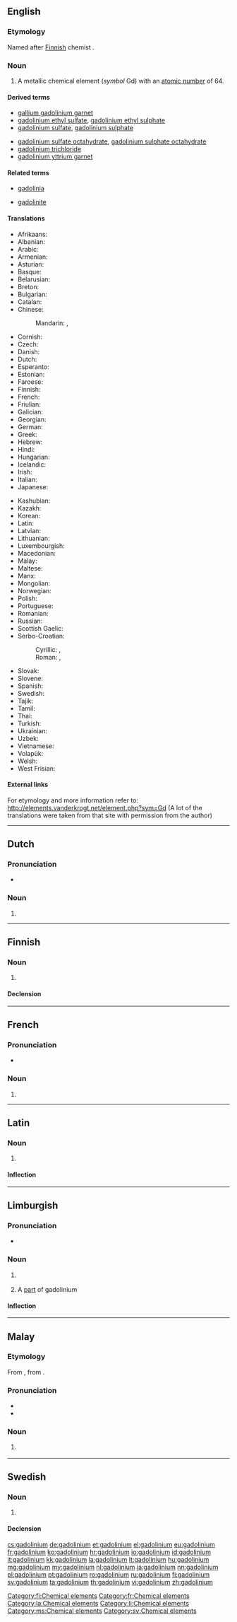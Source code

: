 {{also|Gadolinium}}
==English==

{{elements|Gd|europium|Eu|terbium|Tb}}

===Etymology===
Named after [[Finnish]] chemist {{w|Johan Gadolin}}.

===Noun===
{{en-noun|-}}
{{wikipedia}}

# A metallic chemical element (''symbol'' Gd) with an [[atomic number]] of 64.

====Derived terms====
{{der-top}}
* [[gallium gadolinium garnet]]
* [[gadolinium ethyl sulfate]], [[gadolinium ethyl sulphate]]
* [[gadolinium sulfate]], [[gadolinium sulphate]]
{{der-mid}}
* [[gadolinium sulfate octahydrate]], [[gadolinium sulphate octahydrate]]
* [[gadolinium trichloride]]
* [[gadolinium yttrium garnet]]
{{der-bottom}}

====Related terms====
{{rel-top}}
* [[gadolinia]]
{{rel-mid}}
* [[gadolinite]]
{{rel-bottom}}

====Translations====
{{trans-top|chemical element}}
* Afrikaans: {{t-|af|gadolinium}}
* Albanian: {{t-|sq|gadolin}}
* Arabic: {{t-|ar|جدولينيوم|tr=gadulínyum|m}}
* Armenian: {{t-|hy|գադոլինիում|tr=gadolinium}}
* Asturian: {{t-|ast|gadoliniu|m}}
* Basque: {{t-|eu|gadolinioa}}
* Belarusian: {{t-|be|гадалiнiй|tr=hadalínij|m}}
* Breton: {{t-|br|gadoliniom}}
* Bulgarian: {{t-|bg|гадолиний|m|tr=gadolínij}}
* Catalan: {{t-|ca|gadolini|m}}
* Chinese:
*: Mandarin: {{t|cmn|釓}}, {{t|cmn|钆|tr=gá}}
* Cornish: {{t-|kw|gadolynyum}}
* Czech: {{t+|cs|gadolinium}}
* Danish: {{t-|da|gadolinium}}
* Dutch: {{t+|nl|gadolinium|n}}
* Esperanto: {{t-|eo|gadolinio}}
* Estonian: {{t-|et|gadoliinium}}
* Faroese: {{t-|fo|gadolinium}}
* Finnish: {{t+|fi|gadolinium}}
* French: {{t+|fr|gadolinium|m}}
* Friulian: {{tø|fur|gadolini}}
* Galician: {{t+|gl|gadolinio|m}}
* Georgian: {{t-|ka|გადოლინიუმი|tr=gadoliniumi}}
* German: {{t+|de|Gadolinium|m}}
* Greek: {{t+|el|γαδολίνιο|n|tr=gadolínio}}
* Hebrew: {{t+|he|גדוליניום|tr=gadolínyum}}
* Hindi: {{t-|hi|योनिला|tr=yonilaa|sc=Deva}}
* Hungarian: {{t+|hu|gadolínium}}
* Icelandic: {{t+|is|gadólín}}
* Irish: {{t-|ga|gadailiniam}}
* Italian: {{t+|it|gadolinio|m}}
* Japanese: {{t+|ja|ガドリニウム|tr=gadoriniumu}}
{{trans-mid}}
* Kashubian: {{t-|csb|gadolin}}
* Kazakh: {{t-|kk|гадолиний|tr=gadolinii|sc=Cyrl}}
* Korean: {{t+|ko|가돌리늄|tr=gadollinyum|sc=Hang}}
* Latin: {{t+|la|gadolinium}}
* Latvian: {{t-|lv|gadolīnijs}}
* Lithuanian: {{t+|lt|gadolinis}}
* Luxembourgish: {{t-|lb|Gadolinium}}
* Macedonian: {{t-|mk|гадолиниум|tr=gadolínium|m}}
* Malay: {{t-|ms|gadolinium}}
* Maltese: {{t-|mt|gadolinjum}}
* Manx: {{t-|gv|gadolinnium}}
* Mongolian: {{t-|mn|гадолини|tr=gadolini}}
* Norwegian: {{t-|no|gadolinium}}
* Polish: {{t+|pl|gadolin|m}}
* Portuguese: {{t-|pt|gadolíneo|m}}
* Romanian: {{t+|ro|gadoliniu|n}}
* Russian: {{t+|ru|гадолиний|m|tr=gadolínij}}
* Scottish Gaelic: {{t-|gd|gadailiniam}}
* Serbo-Croatian:
*: Cyrillic: {{t-|sh|гадолиниj|m}}, {{t-|sh|гадолиниjум|m}}
*: Roman: {{t-|sh|gadolinij|m}}, {{t-|sh|gadolinijum|m}}
* Slovak: {{t-|sk|gadolinium}}
* Slovene: {{t+|sl|gadolinij}}
* Spanish: {{t+|es|gadolinio|m}}
* Swedish: {{t+|sv|gadolinium|n}}
* Tajik: {{t-|tg|gadilini'}}
* Tamil: {{t-|ta|கடோலினியம்|tr=kaţōliniyam}}
* Thai: {{t+|th|แกโดลิเนียม|tr=kaelōdiniam}}
* Turkish: {{t+|tr|gadolinyum}}
* Ukrainian: {{t-|uk|гадолiнiй|tr=hadolínij|m}}
* Uzbek: {{t-|uz|гадолиний|tr=gadoliniy|sc=Cyrl}}
* Vietnamese: {{t-|vi|gađolini}}
* Volapük: {{t+|vo|gadolin}}
* Welsh: {{t-|cy|gadoliniwm}}
* West Frisian: {{t-|fy|gadolinium}}
{{trans-bottom}}

====External links====
For etymology and more information refer to:
http://elements.vanderkrogt.net/element.php?sym=Gd
(A lot of the translations were taken from that site with permission from the author)

----

==Dutch==
{{wikipedia|lang=nl}}
{{elements|Gd|europium|Eu|terbium|Tb|lang=nl}}

===Pronunciation===
* {{audio|Nl-gadolinium.ogg|Audio}}

===Noun===
{{nl-noun|n|-|-}}

# {{l|en|gadolinium}}

----

==Finnish==
{{wikipedia|lang=fi}}

===Noun===
{{fi-noun}}

# {{l|en|gadolinium}}

====Declension====
{{fi-decl-risti|gadolinium|i=0}}

[[Category:fi:Chemical elements]]

----

==French==
{{wikipedia|lang=fr}}

===Pronunciation===
* {{IPA|/ɡa.dɔ.li.njɔm/|lang=fr}}

===Noun===
{{fr-noun-unc|m}}

# {{l|en|gadolinium}}

[[Category:fr:Chemical elements]]

----

==Latin==
{{wikipedia|lang=la}}

===Noun===
{{la-noun|gadolinium|gadolinii|gadoliniī|n|second}}

# {{l|en|gadolinium}}

====Inflection====
{{la-decl-2nd-N|gadolini}}

[[Category:la:Chemical elements]]

----

==Limburgish==

===Pronunciation===
* {{IPA|[ʝa˧doː˦ˈli˦ɲɔ˧m]|lang=li}}

===Noun===
{{li-noun|g=n}}

# {{uncountable|lang=li}} {{l|en|gadolinium}}
# A [[part]] of gadolinium

====Inflection====
{{li-decl-noun-um|gadolini}}

[[Category:li:Chemical elements]]

----

==Malay==
{{wikipedia|lang=ms}}
{{elements|Gd|europium|Eu|terbium|Tb|lang=ms}}

===Etymology===
From {{etyl|en|ms}} {{term|gadolinium|lang=en}}, from {{etyl|fi|ms}} {{term|Gadolin|lang=fi}}.

===Pronunciation===
* {{IPA|[gadoliniom]|[gadoliniəm]|[gɛdoliniəm]|lang=ms}}
* {{rhymes|iom|jom|om|lang=ms}}

===Noun===
{{head|ms|noun}}

# {{l|en|gadolinium}} {{gloss|chemical element}}

[[Category:ms:Chemical elements]]

----

==Swedish==
{{wikipedia|lang=sv}}

===Noun===
{{sv-noun|g=n|-}}

# {{l|en|gadolinium}}

====Declension====
{{sv-noun-unc-irreg-n|2=gadoliniumet}}

[[Category:sv:Chemical elements]]

[[cs:gadolinium]]
[[de:gadolinium]]
[[et:gadolinium]]
[[el:gadolinium]]
[[eu:gadolinium]]
[[fr:gadolinium]]
[[ko:gadolinium]]
[[hr:gadolinium]]
[[io:gadolinium]]
[[id:gadolinium]]
[[it:gadolinium]]
[[kk:gadolinium]]
[[la:gadolinium]]
[[lt:gadolinium]]
[[hu:gadolinium]]
[[mg:gadolinium]]
[[my:gadolinium]]
[[nl:gadolinium]]
[[ja:gadolinium]]
[[nn:gadolinium]]
[[pl:gadolinium]]
[[pt:gadolinium]]
[[ro:gadolinium]]
[[ru:gadolinium]]
[[fi:gadolinium]]
[[sv:gadolinium]]
[[ta:gadolinium]]
[[th:gadolinium]]
[[vi:gadolinium]]
[[zh:gadolinium]]